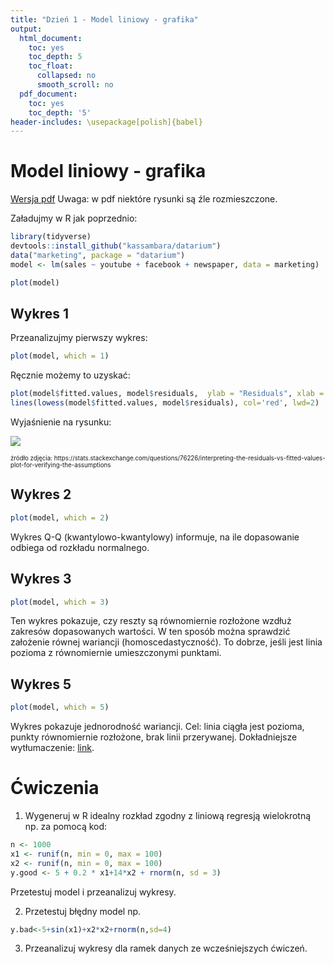 ```yaml
---
title: "Dzień 1 - Model liniowy - grafika"
output:
  html_document:
    toc: yes
    toc_depth: 5
    toc_float:
      collapsed: no
      smooth_scroll: no
  pdf_document:
    toc: yes
    toc_depth: '5'
header-includes: \usepackage[polish]{babel}
---
```

<style type="text/css">
.title {
  display: none;
}

.table {
    width:70%;
}

#getting-started img {
  margin-right: 10px;
}

</style>



# Model liniowy - grafika

[Wersja pdf](modelliniowygrafika.pdf) Uwaga: w pdf niektóre rysunki są źle rozmieszczone.

Załadujmy w R jak poprzednio:

```r
library(tidyverse)
devtools::install_github("kassambara/datarium")
data("marketing", package = "datarium")
model <- lm(sales ~ youtube + facebook + newspaper, data = marketing)
```
```r

plot(model)
```

## Wykres 1

Przeanalizujmy pierwszy wykres:

```r
plot(model, which = 1)
```

Ręcznie możemy to uzyskać:
```r
plot(model$fitted.values, model$residuals,  ylab = "Residuals", xlab = "Fitted values", )
lines(lowess(model$fitted.values, model$residuals), col='red', lwd=2)
```

Wyjaśnienie na rysunku:

![](g1.png)

<sub><sup>źródło zdjęcia: https://stats.stackexchange.com/questions/76226/interpreting-the-residuals-vs-fitted-values-plot-for-verifying-the-assumptions</sub>

## Wykres 2

```r
plot(model, which = 2)
```

Wykres Q-Q (kwantylowo-kwantylowy) informuje, na ile dopasowanie odbiega od rozkładu normalnego.

## Wykres 3

```r
plot(model, which = 3)
```

Ten wykres pokazuje, czy reszty są równomiernie rozłożone wzdłuż zakresów dopasowanych wartości. W ten sposób można sprawdzić założenie równej wariancji (homoscedastyczność). To dobrze, jeśli jest linia pozioma z równomiernie umieszczonymi punktami.

## Wykres 5

```r
plot(model, which = 5)
```

Wykres pokazuje jednorodność wariancji. Cel: linia ciągła jest pozioma, punkty równomiernie rozłożone, brak linii przerywanej. Dokładniejsze wytłumaczenie: [link](http://prac.im.pwr.wroc.pl/~sobczyk/dydaktyka/diagnostyka_regresji.pdf).

# Ćwiczenia

1. Wygeneruj w R idealny rozkład zgodny z liniową regresją wielokrotną np. za pomocą kod:

```r
n <- 1000      
x1 <- runif(n, min = 0, max = 100)
x2 <- runif(n, min = 0, max = 100)
y.good <- 5 + 0.2 * x1+14*x2 + rnorm(n, sd = 3)
```

Przetestuj model i przeanalizuj wykresy.

2. Przetestuj błędny model np.
```r
y.bad<-5+sin(x1)+x2*x2+rnorm(n,sd=4)
```

3. Przeanalizuj wykresy dla ramek danych ze wcześniejszych ćwiczeń.
</div>


